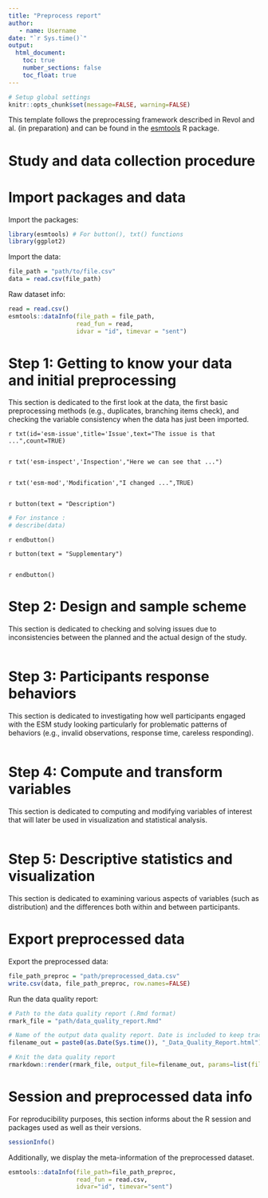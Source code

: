 ---
title: "Preprocess report"
author:
   - name: Username
date: "`r Sys.time()`"
output: 
  html_document:
    toc: true
    number_sections: false
    toc_float: true
---


<!--------- INSTRUCTIONS ----------
This template would help you to structure and share your preprocessing. 
It is based on the ESM preprocessing framework described in Revol and al. (under review) 
In addition, it is associated with an R package, the esmtools package (https://package.esmtools.com), 
and a website to provide tutorials and R code for each step: https://preprocess.esmtools.com.
Please, follow the instructions commented and add descriptions above each chunk you create. 
This advanced version of the ESM preprocessing report provides instructions on creating an interactive document 
that mainly use esmtools functions (e.g., buttons) to enhanced user experience. 
Note that the commented instructions are not displayed in the rendered document. 
<!--------------------------------->


<!-- 
Txt() and button() css style:
When importing 'esmtools' packages, it comes with CSS styles for class ('esm-issue', 'esm-inspect', 'esm-mod') used by the txt() and button() functions. 
Customize them with CSS code in the provided style tag. 
Modify fonts, colors, etc., as you like (an example is commented).
In certain cases, you might need to use the '!important' declaration to override the default style definitions.
-->
<style>
.esm-issue{
  /* font-family: Georgia; */
}
</style>



<!-- This first chunk define the global settings-->
```{r, include=FALSE}
# Setup global settings
knitr::opts_chunk$set(message=FALSE, warning=FALSE)
```
  


This template follows the preprocessing framework described in Revol and al. (in preparation) and can be found in the [esmtools](https://package.esmtools.com) R package. 


# Study and data collection procedure
<!-- 
INSTRUCTIONS:
In this section, describe the design and the sampling scheme used to collect the data.
It will be later useful when investigating the data. 
-->



# Import packages and data

<!-- INSTRUCTIONS: before or after each chunk, please add a short description of what is done/displayed, as follows: -->

Import the packages:
```{r, message=FALSE, warning=FALSE}
library(esmtools) # For button(), txt() functions
library(ggplot2)
```

Import the data:
```{r}
file_path = "path/to/file.csv"
data = read.csv(file_path)
```

Raw dataset info:
<!-- 
Dataset info function from the esmtools package includes information that ensure tracability and reproducibility (e.g., checksum, size, dimensions, date of modification).
-->
```{r}
read = read.csv()
esmtools::dataInfo(file_path = file_path, 
                   read_fun = read,
                   idvar = "id", timevar = "sent")
```




# Step 1: Getting to know your data and initial preprocessing

This section is dedicated to the first look at the data, the first basic preprocessing methods (e.g., duplicates, branching items check), and checking the variable consistency when the data has just been imported.

<!-- 
INSTRUCTIONS:
The txt() function generates custom text to help highlighting the important information in the document.
In particular, the issues discovered and the modifications done to the dataset. 

Whenever you have spotted an issue in your dataset (e.g., duplication), you can use the inline code below (within ``).
The arguments are the following:
 - id: a character string that make the link with the css style
 - title: the part that is highlitened. 
 - text: give a description to the spotted issue
 - count: a logical value (FALSE by default) indicating whether to include a count in the title part.
Note for consiseness, you can remove the argument names (e.g., 'txt('esm-issue','Issue',"The issue is that ...",TRUE)').
-->
`r txt(id='esm-issue',title='Issue',text="The issue is that ...",count=TRUE)`

```{r}

```


<!-- 
Whenever you have spotted an issue, it may be convenient to further support it by displaying the problematic rows themselves.
To highlight the data inspection in a consistent way, start as follows.
-->
`r txt('esm-inspect','Inspection',"Here we can see that ...")`

```{r}

```


<!--
Whenever you modify the dataset, report it and explain exactly what has been modified.
To highlight the data modifications in a consistent way, start as follows 
-->
`r txt('esm-mod','Modification',"I changed ...",TRUE)`

```{r}

```




<!-- 
INSTRUCTIONS: 
The button() and endbutton() functions delimite part of the document that can be revealed using a button.
It is particularly useful to hide non-essential elements (but still important to report) to improve readibility.
A name can be given to the button using the text argument.
We propose two button names particularly relevant here.
-->


<!-- "Descriptive" button: add any descriptive analysis that helps to have a broad view of the data, such as summary tables. -->
`r button(text = "Description")`

```{r}
# For instance :
# describe(data)
```

`r endbutton()`


<!--
"Supplementary" button: add every other functions you used to inspect the data but that were not relevant to highlight the spotted issues. 
In other words, it demonstrates what has been done to prove that (all) potential issues have been investigated. 
-->
`r button(text = "Supplementary")`

```{r}

```

`r endbutton()`







# Step 2: Design and sample scheme

This section is dedicated to checking and solving issues due to inconsistencies between the planned and the actual design of the study.

```{r}

```






# Step 3: Participants response behaviors

This section is dedicated to investigating how well participants engaged with the ESM study looking particularly for problematic patterns of behaviors (e.g., invalid observations, response time, careless responding).

```{r}

```






# Step 4: Compute and transform variables

This section is dedicated to computing and modifying variables of interest that will later be used in visualization and statistical analysis.

```{r}

```




# Step 5: Descriptive statistics and visualization

This section is dedicated to examining various aspects of variables (such as distribution) and the differences both within and between participants.




# Export preprocessed data

Export the preprocessed data:
```{r}
file_path_preproc = "path/preprocessed_data.csv"
write.csv(data, file_path_preproc, row.names=FALSE)
```


Run the data quality report:
<!-- 
INSTRUCTIONS: 
The next chunk can be used to generate the data quality report dynamically every time you knit this document. 
In other words, for every "new" version of your preprocessed data (along the preprocessing), a data quality report can be made.
To do so, inform the 'rmark_file' argument and turn the 'eval' argument of the chunk to TRUE. 
-->
```{r, eval=FALSE}
# Path to the data quality report (.Rmd format) 
rmark_file = "path/data_quality_report.Rmd"

# Name of the output data quality report. Date is included to keep track of changes
filename_out = paste0(as.Date(Sys.time()), "_Data_Quality_Report.html")

# Knit the data quality report
rmarkdown::render(rmark_file, output_file=filename_out, params=list(file_path_preproc=file_path_preproc))
```





# Session and preprocessed data info

For reproducibility purposes, this section informs about the R session and packages used as well as their versions.

<!-- 
Session info includes information such as R environment and package versions used, which ensures reproducibility.
Dataset info includes information that ensures traceability and reproducibility (e.g., checksum, size, dimensions, date of modification). 
-->
```{r}
sessionInfo()
```

Additionally, we display the meta-information of the preprocessed dataset. 

```{r}
esmtools::dataInfo(file_path=file_path_preproc, 
                   read_fun = read.csv,
                   idvar="id", timevar="sent")
```



